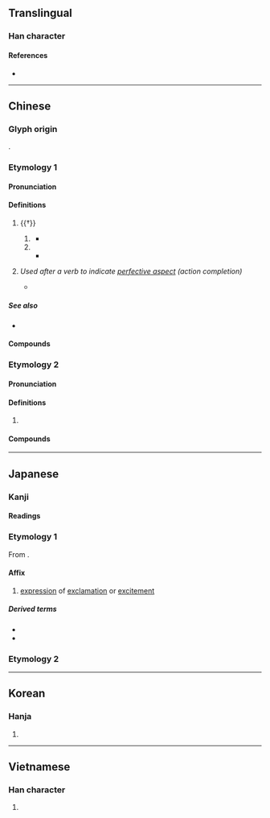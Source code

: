 {{also|或}}
{{character info}}
==Translingual==

===Han character===
{{Han char|rn=30|rad=口|as=06|sn=9|four=43650|canj=JIR|ids=⿹𢦏口}}

====References====
* {{Han ref|kx=0189.080|dkj=03596|dj=0408.140|hdz=10611.070|uh=54C9|ud=21705|bh=AB76|bd=43894}}

----

==Chinese==
{{zh-forms}}

===Glyph origin===
{{Han etym}}
{{Han compound|口|𢦏|c1=s|c2=p|ls=psc}}.

===Etymology 1===

====Pronunciation====
{{zh-pron
|m=zāi
|c=zoi1
|h=pfs=
|md=
|mn=chai
|w=
|mc=y
|oc=y
|cat=
}}
{{rfp|wuu|Wu pronunciation missing}}

====Definitions====
{{zh-hanzi}}

# {{†}} {{n-g|grammatical particle indicating [[exclamation]]}}
## {{n-g|sentence-medial particle indicating [[inverted]] [[construction]] for [[emphasis]]}}
##: {{zh-x|大 哉 斯 言！|How great, these words!|CL}}
##* {{zh-x|子-路 曰：「有 是 哉，子 之 迂 也！奚 其 正？」子曰：「野 哉 ^由 也！君子 於 其 所-不知，蓋 闕如 也。」|"So! indeed!" said Zilu. "You are wide of the mark! Why must there be such rectification?" The Master said, "How uncultivated you are, Zhongyou! A superior man, in regard to what he does not know, shows a cautious reserve."|ref=Analects}}
## {{n-g|sentence-final particle indicating exclamation}}
##* {{zh-x|子曰：「默 而 識{zhì}-之，學.而.不厭，誨人.不倦，何 有-於-我 哉？」|The Master said, "The silent treasuring up of knowledge; learning without satiety; and instructing others without being wearied - which one of these things belongs to me?"|ref=Analects}}
# {{lb|zh|Wu}} ''Used after a verb to indicate [[perfective aspect]] (action completion)'' {{rfv-sense|wuu}}
#* {{zh-x|打 勿得 哉！|Do not fight!|SH|ref=1892 {{w2|zh|韓邦慶}} ({{w|Han Bangqing}}), {{w2|zh|s:海上花列傳|海上花列传}}}}{{rftranslit|wuu}}

=====See also=====
* {{zh-l|兮}}

====Compounds====
{{zh-der|哀哉|哉生魄|善哉|何哉|優哉游哉|悠哉悠哉|怪哉|得其所哉|悠哉|嗚呼哀哉|哉生明|唐哉皇哉|何足道哉|於呼哀哉|郁哉}}

===Etymology 2===

====Pronunciation====
{{zh-pron
|mn=chài
|cat=
}}

====Definitions====
{{zh-hanzi}}

# {{lb|zh|Min Nan}} {{zh-only|佳哉}}

====Compounds====
{{zh-der|佳哉|好佳哉}}

----

==Japanese==

===Kanji===
{{ja-kanji|grade=|rs=口06}}

====Readings====
{{ja-readings
|goon=さい, せ
|kanon=さい
|kun=かな-, や-, か-
|nanori=えい, き, すけ, ちか, とし, はじめ 
}}

===Etymology 1===
{{ja-kanjitab|yomi=o|さい}}

From {{der|ja|ltc|sort=さい|-}} {{ltc-l|哉}}.

====Affix====
{{ja-pos|affix|さい}}

# [[expression]] of [[exclamation]] or [[excitement]]

=====Derived terms=====
* {{ja-r|快%哉|かい%さい}}
* {{ja-r|善%哉|ぜん%ざい}}

===Etymology 2===
{{ja-kanjitab|yomi=k|かな}}
{{ja-see|かな}}

----

==Korean==

===Hanja===
{{ko-hanja|재}}

# {{rfdef|ko|sort=口06}}

----

==Vietnamese==

===Han character===
{{vi-readings|readings=tai,tơi|rs=口06}}

# {{rfdef|vi}}